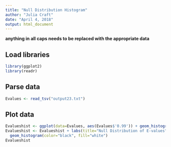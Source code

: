 ```yaml
---
title: "Null Distribution Histogram"
author: "Julia Craft"
date: "April 4, 2018"
output: html_document
---
```


**anything in all caps needs to be replaced with the appropriate data**

## Load libraries

```r
library(ggplot2)
library(readr)
```

## Parse data 

```r
Evalues <- read_tsv("output23.txt")
```

## Plot data

```r
Evalueshist <- ggplot(data=Evalues, aes(Evalues$'0.99')) + geom_histogram()
Evalueshist <- Evalueshist + labs(title="Null Distribution of E-values", x="E-value", y="Count")+ 
  geom_histogram(color="black", fill="white")
Evalueshist
```